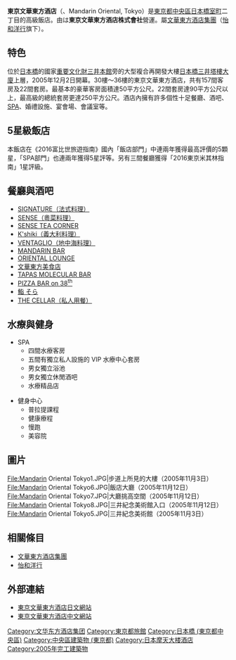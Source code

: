 {{unreferenced|time=2016-08-15T19:24:51+00:00}}
{{Infobox hotel
  | hotel_name = 東京文華東方酒店<br/>マンダリン・オリエンタル東京<br/>Mandarin Oriental, Tokyo
  | image              = Nihonbashi mitsui tower01s3872.jpg
  | image_width        = 280px
  | caption            = 日本橋三井塔
  | location           = [[東京都|東京都]][[中央區_(東京都)|中央區]][[日本橋室町|日本橋室町]]二丁目1番1號
  | coordinates        = {{coord|35|41|13.1|N|139|46|23|E|region:JP-13_type:hotel|display=inline,title}}
  | opening_date       = 2005年12月2日
  | closing_date       =
  | developer          =
  | architect          =
  | operator           = 東京文華東方酒店株式會社
  | owner              = 三井不動產
  | number_of_restaurants = 10
  | number_of_rooms    = 157
  | number_of_suites   = 22
  | floor_area         =
  | floors             = 30樓～36樓
  | parking            =
  | website            =
  | footnotes          =
}}
{{Infobox company
| name = 東京文華東方酒店株式會社
| name_en = MANDARIN ORIENTAL TOKYO K.K
| logo =
| logo_size =
| logo_caption =
| image =         
| image_size =
| image_caption =
| native_name =マンダリン・オリエンタル東京株式会社
| native_name_lang = ja
| other_name =
| type = [[株式會社|株式會社]]
| location = [[東京都|東京都]][[中央區_(東京都)|中央區]][[日本橋室町|日本橋室町]]2-1-1
| zip_code = 103-8328
| industry =
| foundation = 2001年6月
| founder =
| area_served =
| key_people =
| products =
| brands =
| services = 飯店營運
| capital = 1,000萬日圓
| num_employees = 500名
| owner =
| homepage = {{URL|www.mandarinoriental.co.jp/tokyo/}}
}}
'''東京文華東方酒店'''（{{jpn|j=マンダリン オリエンタル 東京|hg=マンダリンオリエンタルとうきょう}}、Mandarin Oriental, Tokyo）是[[東京都|東京都]][[中央區_(東京都)|中央區]][[日本橋室町|日本橋室町]]二丁目的高級飯店。由は'''東京文華東方酒店株式會社'''營運。屬[[文華東方酒店集團|文華東方酒店集團]]（[[怡和洋行|怡和洋行]]旗下）。

==特色==
位於[[日本橋_(東京都中央區)|日本橋]]的國家[[重要文化財|重要文化財]][[三井本館|三井本館]]旁的大型複合再開發大樓[[日本橋三井塔樓大廈|日本橋三井塔樓大廈]]上層，2005年12月2日開幕。30樓～36樓的東京文華東方酒店，共有157間客房及22間套房。最基本的豪華客房面積達50平方公尺。22間套房達90平方公尺以上，最高級的總統套房更達250平方公尺。酒店內擁有許多個性十足餐廳、酒吧、[[SPA|SPA]]、婚禮設施、宴會場、會議室等。

==5星級飯店==
本飯店在《2016富比世旅遊指南》國內「飯店部門」中連兩年獲得最高評價的5顆星，「SPA部門」也連兩年獲得5星評等。另有三間餐廳獲得「2016東京米其林指南」1星評級。

==餐廳與酒吧==
*[http://www.mandarinoriental.co.jp/tokyo/fine-dining/signature/ SIGNATURE（法式料理）] {{Wayback|url=http://www.mandarinoriental.co.jp/tokyo/fine-dining/signature/ |date=20180415101801 }}
*[http://www.mandarinoriental.co.jp/tokyo/fine-dining/sense/ SENSE（粵菜料理）] {{Wayback|url=http://www.mandarinoriental.co.jp/tokyo/fine-dining/sense/ |date=20180502050446 }}
*[http://www.mandarinoriental.co.jp/tokyo/fine-dining/sense-tea-corner/ SENSE TEA CORNER] {{Wayback|url=http://www.mandarinoriental.co.jp/tokyo/fine-dining/sense-tea-corner/ |date=20201020122206 }}
*[http://www.mandarinoriental.co.jp/tokyo/fine-dining/kshiki/ K'shiki（義大利料理）] {{Wayback|url=http://www.mandarinoriental.co.jp/tokyo/fine-dining/kshiki/ |date=20180415114251 }}
*[http://www.mandarinoriental.co.jp/tokyo/fine-dining/ventaglio/ VENTAGLIO（地中海料理）] {{Wayback|url=http://www.mandarinoriental.co.jp/tokyo/fine-dining/ventaglio/ |date=20180501124424 }}
*[http://www.mandarinoriental.co.jp/tokyo/fine-dining/mandarin-bar/ MANDARIN BAR] {{Wayback|url=http://www.mandarinoriental.co.jp/tokyo/fine-dining/mandarin-bar/ |date=20201123163528 }}
*[http://www.mandarinoriental.co.jp/tokyo/fine-dining/oriental-lounge/ ORIENTAL LOUNGE] {{Wayback|url=http://www.mandarinoriental.co.jp/tokyo/fine-dining/oriental-lounge/ |date=20180502044746 }}
*[http://www.mandarinoriental.co.jp/tokyo/fine-dining/gourmet-shop/ 文華東方美食店] {{Wayback|url=http://www.mandarinoriental.co.jp/tokyo/fine-dining/gourmet-shop/ |date=20201202132640 }}
*[http://www.mandarinoriental.co.jp/tokyo/fine-dining/tapas-molecular-bar/ TAPAS MOLECULAR BAR] {{Wayback|url=http://www.mandarinoriental.co.jp/tokyo/fine-dining/tapas-molecular-bar/ |date=20180501114243 }}
*[http://www.mandarinoriental.co.jp/tokyo/fine-dining/the-pizza-bar-on-38/ PIZZA BAR on 38<sup>th</sup>] {{Wayback|url=http://www.mandarinoriental.co.jp/tokyo/fine-dining/the-pizza-bar-on-38/ |date=20210117183123 }}
*[http://www.mandarinoriental.co.jp/tokyo/fine-dining/sushi-sora/ 鮨 そら] {{Wayback|url=http://www.mandarinoriental.co.jp/tokyo/fine-dining/sushi-sora/ |date=20180501114523 }}
*[http://www.mandarinoriental.co.jp/tokyo/fine-dining/the-cellar/ THE CELLAR（私人用餐）] {{Wayback|url=http://www.mandarinoriental.co.jp/tokyo/fine-dining/the-cellar/ |date=20180407165113 }}

==水療與健身==
*SPA
**四間水療客房
**五間有獨立私人設施的 VIP 水療中心套房
**男女獨立浴池
**男女獨立休閒酒吧
**水療精品店

*健身中心
**普拉提課程
**健康療程
**慢跑
**美容院

== 圖片 ==
<gallery>
File:Mandarin Oriental Tokyo1.JPG|步道上所見的大樓（2005年11月3日）
File:Mandarin Oriental Tokyo6.JPG|飯店大廳（2005年11月12日）
File:Mandarin Oriental Tokyo7.JPG|大廳挑高空間（2005年11月12日）
File:Mandarin Oriental Tokyo8.JPG|三井紀念美術館入口（2005年11月12日）
File:Mandarin Oriental Tokyo5.JPG|三井紀念美術館（2005年11月3日）
</gallery>

== 相關條目 ==
*[[文華東方酒店集團|文華東方酒店集團]]
*[[怡和洋行|怡和洋行]]

== 外部連結 ==
*[http://www.mandarinoriental.co.jp/tokyo/ 東京文華東方酒店日文網站] {{Wayback|url=http://www.mandarinoriental.co.jp/tokyo/ |date=20210117225316 }}
*[http://www.mandarinoriental.com.hk/tokyo/ 東京文華東方酒店中文網站] {{Wayback|url=http://www.mandarinoriental.com.hk/tokyo/ |date=20180411201054 }}

{{怡和洋行}}
{{DEFAULTSORT:Mandarin Oriental Tokyo}}
[[Category:文华东方酒店集团|Category:文华东方酒店集团]]
[[Category:東京都旅館|Category:東京都旅館]]
[[Category:日本橋_(東京都中央區)|Category:日本橋 (東京都中央區)]]
[[Category:中央區建築物_(東京都)|Category:中央區建築物 (東京都)]]
[[Category:日本摩天大楼酒店|Category:日本摩天大楼酒店]]
[[Category:2005年完工建築物|Category:2005年完工建築物]]